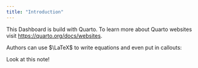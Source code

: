 ```yaml
---
title: "Introduction"
---
```


This Dashboard is build with Quarto. 
To learn more about Quarto websites visit <https://quarto.org/docs/websites>.

Authors can use $\LaTeX$ to write equations and even put in callouts:

:::{.callout-note}

Look at this note!

:::



